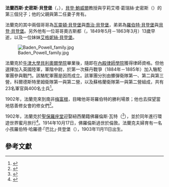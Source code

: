 '''法蘭西斯·史密斯·貝登堡'''（{{lang-en|Francis Smyth  Baden-Powell}}，{{bd|1850年|7月29日|1933年|}}），[[貝登·鮑威爾|貝登·鮑威爾]]教授與亨莉艾塔·葛瑞絲·史密斯（{{lang|en|Henrietta Grace Smyth}}）的第三個兒子；他的父親與第二任妻子育有{{link-en|貝登·亨利·鮑威爾|Baden Henry Powell}}。

法蘭克的其中兩個哥哥為[[瓦靈頓·貝登堡|瓦靈頓·貝登堡]]與[[喬治·貝登堡|喬治·貝登堡]]，弟弟為[[羅伯特·貝登堡|羅伯特·貝登堡]]與[[貝登·貝登堡|貝登·貝登堡]]。另外他有一位哥哥奧古斯都（{{lang|en|Augustus}}，1849年5月－1863年3月）13歲早逝，以及一位妹妹[[艾格妮絲·貝登堡|艾格妮絲·貝登堡]]。

[[File:Baden_Powell_family.jpg|thumb]]

法蘭克於[[牛津大學貝利奧爾學院|牛津大學貝利奧爾學院]]畢業後，隨即在[[內殿律師學院|內殿律師學院]]獲得律師資格。但他選擇加入英國陸軍，軍階中尉，於第一次蘇丹戰爭（1884年－1885年）加入駱駝軍團參與戰鬥。該駱駝軍團是因{{link-en|尼羅河遠征|Nile Expedition}}而成立。該軍團分別由擲彈衛隊第一、第二與第三營，科爾德斯特里姆衛隊第一與第二營，以及蘇格蘭衛隊第一與第二營組成，共有23名軍官與400名士兵<ref name="nam">{{cite web|url=http://www.nam.ac.uk/online-collection/detail.php?acc=1977-04-54-1|title=Lieutenant Frank Baden-Powell, Scots Guards, Nile Expedition, 1885 | Online Collection | National Army Museum, London|publisher=nam.ac.uk|accessdate=2015-02-10|archive-url=https://web.archive.org/web/20150210224648/http://www.nam.ac.uk/online-collection/detail.php?acc=1977-04-54-1|archive-date=2015-02-10|dead-url=yes}}</ref>。

1902年，法蘭克來到南非[[梅富根|梅富根]]，目睹他哥哥羅伯特的勝利場景；他也去探望當地慈善修女會的修女們<ref name="sistersofmercy">{{cite web|url=http://www.sistersofmercy.ie/south_africa/_pdf/history_of_sisters_of_mercy_south_africa.pdf|date=7 January 2009|title=The Story of the Sisters of Mercy, South Africa|accessdate=2015-02-10|archive-date=2019-08-23|archive-url=https://web.archive.org/web/20190823114206/http://sistersofmercy.ie/south_africa/_pdf/history_of_sisters_of_mercy_south_africa.pdf|dead-url=no}}</ref>。

1902年，法蘭克於[[聖保羅座堂|聖保羅座堂]]迎娶紐西蘭籍佛羅倫斯·瓦特（{{lang|en|Florence Watt}}<ref name="freebmd">{{cite web|url=http://www.freebmd.org.uk/|title=FreeBMD Home Page|publisher=freebmd.org.uk|accessdate=2015-02-10|archive-date=2019-11-01|archive-url=https://web.archive.org/web/20191101100547/https://www.freebmd.org.uk/|dead-url=no}}</ref>），並於同年進行環遊世界蜜月旅行<ref name="govt">{{cite web|url=http://paperspast.natlib.govt.nz/cgi-bin/paperspast?a=d&d=MS19090122.2.22|title=Papers Past — Manawatu Standard — 22 January 1909 — PERSONAL.|publisher=web.archive.org|accessdate=2015-02-10|deadurl=yes|archiveurl=https://web.archive.org/web/20140616103850/http://paperspast.natlib.govt.nz/cgi-bin/paperspast?a=d&d=MS19090122.2.22|archivedate=2014-06-16}}</ref>。1914年10月17日，佛羅倫斯過世於倫敦。法蘭克夫婦育有一名小孩羅伯特·哈羅德·「巴比」·貝登堡（{{lang|en|Robert Harold "Bobby" Baden-Powell}}），1903年11月11日出生。

==參考文獻==
{{reflist}}